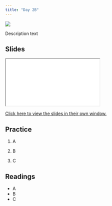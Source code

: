 ```yaml
---
title: "Day 2B"
---
```


![](../img/growth_curve_2780E3.svg){.hero}


Description text

## Slides

<iframe class="slide-deck" src="./Slides/2B_Slides.html" title="Day 2B Slideshow">
</iframe>

[Click here to view the slides in their own window.](./Slides/02B_Slides.html)

## Practice

1.    A

2.    B

3.    C

## Readings

  -   A
  -   B
  -   C
  